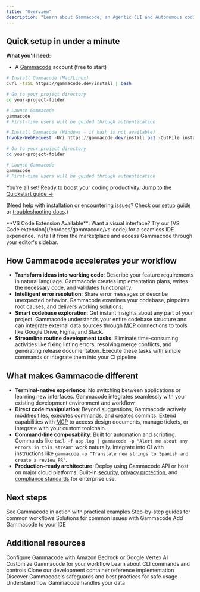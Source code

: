 ```yaml
---
title: "Overview"
description: "Learn about Gammacode, an Agentic CLI and Autonomous coding agent that helps SMBs and developers boost their productivity"
---
```


## Quick setup in under a minute

**What you'll need:**
* A [Gammacode](https://gammacode.dev) account (free to start)

```bash theme={null}
# Install Gammacode (Mac/Linux)
curl -fsSL https://gammacode.dev/install | bash

# Go to your project directory
cd your-project-folder

# Launch Gammacode
gammacode
# First-time users will be guided through authentication
```

```powershell theme={null}
# Install Gammacode (Windows - if bash is not available)
Invoke-WebRequest -Uri https://gammacode.dev/install.ps1 -OutFile install.ps1; .\install.ps1

# Go to your project directory
cd your-project-folder

# Launch Gammacode
gammacode
# First-time users will be guided through authentication
```

You're all set! Ready to boost your coding productivity. [Jump to the Quickstart guide →](/quickstart)

(Need help with installation or encountering issues? Check our [setup guide](/en/docs/gammacode/setup) or [troubleshooting docs](/en/docs/gammacode/troubleshooting).)

<Note>
  **VS Code Extension Available**: Want a visual interface? Try our [VS Code extension](/en/docs/gammacode/vs-code) for a seamless IDE experience. Install it from the marketplace and access Gammacode through your editor's sidebar.
</Note>

## How Gammacode accelerates your workflow

* **Transform ideas into working code**: Describe your feature requirements in natural language. Gammacode creates implementation plans, writes the necessary code, and validates functionality.
* **Intelligent error resolution**: Share error messages or describe unexpected behavior. Gammacode examines your codebase, pinpoints root causes, and delivers working solutions.
* **Smart codebase exploration**: Get instant insights about any part of your project. Gammacode understands your entire codebase structure and can integrate external data sources through [MCP](/en/docs/gammacode/mcp) connections to tools like Google Drive, Figma, and Slack.
* **Streamline routine development tasks**: Eliminate time-consuming activities like fixing linting errors, resolving merge conflicts, and generating release documentation. Execute these tasks with simple commands or integrate them into your CI pipeline.

## What makes Gammacode different

* **Terminal-native experience**: No switching between applications or learning new interfaces. Gammacode integrates seamlessly with your existing development environment and workflow.
* **Direct code manipulation**: Beyond suggestions, Gammacode actively modifies files, executes commands, and creates commits. Extend capabilities with [MCP](/en/docs/gammacode/mcp) to access design documents, manage tickets, or integrate with your custom toolchain.
* **Command-line composability**: Built for automation and scripting. Commands like `tail -f app.log | gammacode -p "Alert me about any errors in this stream"` work naturally. Integrate into CI with instructions like `gammacode -p "Translate new strings to Spanish and create a review PR"`.
* **Production-ready architecture**: Deploy using Gammacode API or host on major cloud platforms. Built-in [security](/en/docs/gammacode/security), [privacy protection](/en/docs/gammacode/data-usage), and [compliance standards](https://trust.gammacode.dev/) for enterprise use.

## Next steps

<CardGroup>
  <Card title="Quickstart" icon="rocket" href="/quickstart">
    See Gammacode in action with practical examples
  </Card>
  <Card title="Common workflows" icon="graduation-cap" href="/en/docs/gammacode/common-workflows">
    Step-by-step guides for common workflows
  </Card>
  <Card title="Troubleshooting" icon="wrench" href="/en/docs/gammacode/troubleshooting">
    Solutions for common issues with Gammacode
  </Card>
  <Card title="IDE setup" icon="laptop" href="/en/docs/gammacode/ide-integrations">
    Add Gammacode to your IDE
  </Card>
</CardGroup>

## Additional resources

<CardGroup>
  <Card title="Host on AWS or GCP" icon="cloud" href="/en/docs/gammacode/third-party-integrations">
    Configure Gammacode with Amazon Bedrock or Google Vertex AI
  </Card>
  <Card title="Settings" icon="gear" href="/en/docs/gammacode/settings">
    Customize Gammacode for your workflow
  </Card>
  <Card title="Commands" icon="terminal" href="/en/docs/gammacode/cli-reference">
    Learn about CLI commands and controls
  </Card>
  <Card title="Reference implementation" icon="code" href="https://github.com/gammacode/gammacode/tree/main/.devcontainer">
    Clone our development container reference implementation
  </Card>
  <Card title="Security" icon="shield" href="/en/docs/gammacode/security">
    Discover Gammacode's safeguards and best practices for safe usage
  </Card>
  <Card title="Privacy and data usage" icon="lock" href="/en/docs/gammacode/data-usage">
    Understand how Gammacode handles your data
  </Card>
</CardGroup>